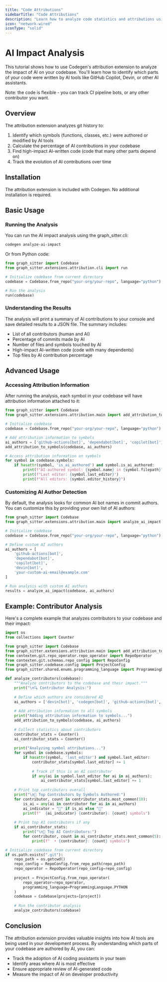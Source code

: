 ```yaml
---
title: "Code Attributions"
sidebarTitle: "Code Attributions"
description: "Learn how to analyze code statistics and attributions using Codegen"
icon: "network-wired"
iconType: "solid"
---
```


# AI Impact Analysis

This tutorial shows how to use Codegen's attribution extension to analyze the impact of AI on your 
codebase. You'll learn how to identify which parts of your code were written by AI tools like 
GitHub Copilot, Devin, or other AI assistants.

Note: the code is flexible - you can track CI pipeline bots, or any other contributor you want.


## Overview

The attribution extension analyzes git history to:

1. Identify which symbols (functions, classes, etc.) were authored or modified by AI tools
2. Calculate the percentage of AI contributions in your codebase
3. Find high-impact AI-written code (code that many other parts depend on)
4. Track the evolution of AI contributions over time

## Installation

The attribution extension is included with Codegen. No additional installation is required.

## Basic Usage

### Running the Analysis

You can run the AI impact analysis using the graph_sitter.cli:

```bash
codegen analyze-ai-impact
```

Or from Python code:

```python
from graph_sitter import Codebase
from graph_sitter.extensions.attribution.cli import run

# Initialize codebase from current directory
codebase = Codebase.from_repo("your-org/your-repo", language="python")

# Run the analysis
run(codebase)
```

### Understanding the Results

The analysis will print a summary of AI contributions to your console and save detailed results to a JSON file. The summary includes:

- List of all contributors (human and AI)
- Percentage of commits made by AI
- Number of files and symbols touched by AI
- High-impact AI-written code (code with many dependents)
- Top files by AI contribution percentage

## Advanced Usage

### Accessing Attribution Information

After running the analysis, each symbol in your codebase will have attribution information attached to it:

```python
from graph_sitter import Codebase
from graph_sitter.extensions.attribution.main import add_attribution_to_symbols

# Initialize codebase
codebase = Codebase.from_repo("your-org/your-repo", language="python")

# Add attribution information to symbols
ai_authors = ['github-actions[bot]', 'dependabot[bot]', 'copilot[bot]']
add_attribution_to_symbols(codebase, ai_authors)

# Access attribution information on symbols
for symbol in codebase.symbols:
    if hasattr(symbol, 'is_ai_authored') and symbol.is_ai_authored:
        print(f"AI-authored symbol: {symbol.name} in {symbol.filepath}")
        print(f"Last editor: {symbol.last_editor}")
        print(f"All editors: {symbol.editor_history}")
```

### Customizing AI Author Detection

By default, the analysis looks for common AI bot names in commit authors. 
You can customize this by providing your own list of AI authors:

```python
from graph_sitter import Codebase
from graph_sitter.extensions.attribution.main import analyze_ai_impact

# Initialize codebase
codebase = Codebase.from_repo("your-org/your-repo", language="python")

# Define custom AI authors
ai_authors = [
    'github-actions[bot]',
    'dependabot[bot]',
    'copilot[bot]',
    'devin[bot]',
    'your-custom-ai-email@example.com'
]

# Run analysis with custom AI authors
results = analyze_ai_impact(codebase, ai_authors)
```

## Example: Contributor Analysis

Here's a complete example that analyzes contributors to your codebase and their impact:

```python
import os
from collections import Counter

from graph_sitter import Codebase
from graph_sitter.extensions.attribution.main import add_attribution_to_symbols
from contexten.git.repo_operator.repo_operator import RepoOperator
from contexten.git.schemas.repo_config import RepoConfig
from graph_sitter.codebase.config import ProjectConfig
from graph_sitter.shared.enums.programming_language import ProgrammingLanguage

def analyze_contributors(codebase):
    """Analyze contributors to the codebase and their impact."""
    print("\n🔍 Contributor Analysis:")
    
    # Define which authors are considered AI
    ai_authors = ['devin[bot]', 'codegen[bot]', 'github-actions[bot]', 'dependabot[bot]']
    
    # Add attribution information to all symbols
    print("Adding attribution information to symbols...")
    add_attribution_to_symbols(codebase, ai_authors)
    
    # Collect statistics about contributors
    contributor_stats = Counter()
    ai_contributor_stats = Counter()
    
    print("Analyzing symbol attributions...")
    for symbol in codebase.symbols:
        if hasattr(symbol, 'last_editor') and symbol.last_editor:
            contributor_stats[symbol.last_editor] += 1
            
            # Track if this is an AI contributor
            if any(ai in symbol.last_editor for ai in ai_authors):
                ai_contributor_stats[symbol.last_editor] += 1
    
    # Print top contributors overall
    print("\n👥 Top Contributors by Symbols Authored:")
    for contributor, count in contributor_stats.most_common(10):
        is_ai = any(ai in contributor for ai in ai_authors)
        ai_indicator = "🤖" if is_ai else "👤"
        print(f"  {ai_indicator} {contributor}: {count} symbols")
    
    # Print top AI contributors if any
    if ai_contributor_stats:
        print("\n🤖 Top AI Contributors:")
        for contributor, count in ai_contributor_stats.most_common(5):
            print(f"  • {contributor}: {count} symbols")

# Initialize codebase from current directory
if os.path.exists(".git"):
    repo_path = os.getcwd()
    repo_config = RepoConfig.from_repo_path(repo_path)
    repo_operator = RepoOperator(repo_config=repo_config)
    
    project = ProjectConfig.from_repo_operator(
        repo_operator=repo_operator,
        programming_language=ProgrammingLanguage.PYTHON
    )
    codebase = Codebase(projects=[project])
    
    # Run the contributor analysis
    analyze_contributors(codebase)
```

## Conclusion

The attribution extension provides valuable insights into how AI tools are being used in your 
development process. By understanding which parts of your codebase are authored by AI, you can:

- Track the adoption of AI coding assistants in your team
- Identify areas where AI is most effective
- Ensure appropriate review of AI-generated code
- Measure the impact of AI on developer productivity

